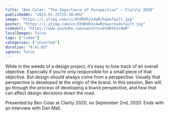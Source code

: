 ```yaml
---
title: "Ben Colar: “The Importance of Perspective” — Clarity 2020"
publishedAt: "2021-01-25T15:38:09Z"
image: "https://i.ytimg.com/vi/Eh9Rdh2x4wM/hqdefault.jpg"
poster: "https://i.ytimg.com/vi/Eh9Rdh2x4wM/maxresdefault.jpg"
videoUrl: "https://www.youtube.com/watch?v=Eh9Rdh2x4wM"
localImages: false
tags: ["video"]
categories: ["unsorted"]
duration: "0:41:03"
ignore: false
---
```

While in the weeds of a design project, it’s easy to lose track of an overall objective. Especially if you’re only responsible for a small piece of that objective. But design should always come from a perspective. Usually that perspective is developed at the origin of the brand. In this session, Ben will go through the process of developing a brand perspective, and how that can affect design decisions down the road.

Presented by Ben Colar at Clarity 2020, on September 2nd, 2020. Ends with an interview with Dan Mall.
